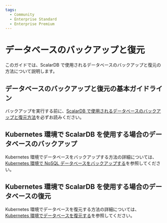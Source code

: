 ```yaml
---
tags:
  - Community
  - Enterprise Standard
  - Enterprise Premium
---
```


# データベースのバックアップと復元


<TranslationBanner />

このガイドでは、ScalarDB で使用されるデータベースのバックアップと復元の方法について説明します。

## データベースのバックアップと復元の基本ガイドライン

バックアップを実行する前に、[ScalarDB で使用されるデータベースのバックアップと復元方法](backup-restore.mdx)を必ずお読みください。

## Kubernetes 環境で ScalarDB を使用する場合のデータベースのバックアップ

Kubernetes 環境でデータベースをバックアップする方法の詳細については、[Kubernetes 環境で NoSQL データベースをバックアップする](scalar-kubernetes/BackupNoSQL.mdx)を参照してください。

## Kubernetes 環境で ScalarDB を使用する場合のデータベースの復元

Kubernetes 環境でデータベースを復元する方法の詳細については、[Kubernetes 環境でデータベースを復元する](scalar-kubernetes/RestoreDatabase.mdx)を参照してください。
